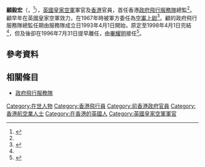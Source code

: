 {{Infobox_officeholder
| name                      = '''顧毅宏'''<br />{{lang|en|Christopher Brian Cluer}}
| title                     = [[政府飛行服務隊|政府飛行服務隊]]總監
| term_start                = 1993年4月1日
| term_end                  = 1996年7月31日
| predecessor               = [[葉迪奇|葉迪奇空軍中校]]（為[[皇家香港輔助空軍|皇家香港輔助空軍]]司令官）
| successor                 = [[畢耀明|畢耀明]]
| gender                    = 
| date of birth             = {{birth date and age|1937|9|17}}
| place of birth            = 
| nationality               = 
| citizenship               = 
| spouse                    = 
| children                  = 
| education                 = 
| alma_mater                = 
| educate                   = 
| occupation                = 
| signature                 = 
| allegiance                = {{UK}}
| branch                    = [[英國皇家空軍|英國皇家空軍]]
| serviceyears              = 
| rank                      = [[空軍上尉|空軍上尉]]
| unit                      = 
| commands                  = 
| battles                   = 
| mawards                   = 
}}

'''顧毅宏'''（{{lang-en|Christopher Brian Cluer}}，{{bd|1937年|9月17日|||catIdx=C顧}}<ref name="stafflist">{{cite book |author=香港政府布政司署 |title=香港政府職員名冊 一九九六年 |location=香港 |publisher=香港政府 |page=356 |date=1996-07-01 |isbn=}}</ref>），[[英國皇家空軍|英國皇家空軍]]軍官及[[香港|香港]]官員，首任香港[[政府飛行服務隊|政府飛行服務隊]]總監<ref name="stafflist"/>。顧早年在英國皇家空軍效力，在1967年時被軍方委任為[[空軍上尉|空軍上尉]]<ref>{{cite journal|title=SUPPLEMENT TO THE LONDON GAZETTE, 7TH MAY 1968|author=|journal=倫敦憲報|issue=44580|page=5183|url=https://www.thegazette.co.uk/London/issue/44580/supplement/5183|publisher=[[英國政府|英國政府]]|accessdate=2020-11-25|date=1968-05-07|language=en|archive-date=2020-11-25|archive-url=https://web.archive.org/web/20201125152229/https://www.thegazette.co.uk/London/issue/44580/supplement/5183|dead-url=no}}</ref>。顧的政府飛行服務隊總監任期由服務隊成立日1993年4月1日開始，原定至1998年4月1日完結<ref name="stafflist"/>，但及後卻在1996年7月31日提早離任，由[[畢耀明|畢耀明]]接任<ref>{{Cite web|url=https://search.grs.gov.hk/repository/img?ori=1&id=eUXi3MPrtZd7G0L9vgu5fg%3D%3D|title=政府委出飛行服務隊新總監|date=1996-05-20|work=香港政府新聞公報|accessdate=2020-11-25|via=香港政府檔案處|archive-date=2020-11-25|archive-url=https://web.archive.org/web/20201125152310/https://search.grs.gov.hk/repository/img?ori=1&id=eUXi3MPrtZd7G0L9vgu5fg%3D%3D|dead-url=no}}</ref>。

== 參考資料 ==
{{reflist|30em}}

== 相關條目 ==
* [[政府飛行服務隊|政府飛行服務隊]]

{{s-start}}
{{s-gov}}
{{s-bef|before=[[葉迪奇|葉迪奇空軍中校]]<br /><small>（為[[皇家香港輔助空軍|皇家香港輔助空軍]]司令官）</small>}}
{{s-ttl|title=[[政府飛行服務隊|政府飛行服務隊]]總監|years=1993年4月1日－1996年7月31日}}
{{s-aft|after=[[畢耀明|畢耀明]]}}
{{s-end}}

{{Portal bar|香港|軍事|政治|人物}}

{{DEFAULTSORT:Cluer, Christopher Brian}}
[[Category:在世人物|Category:在世人物]]
[[Category:香港飛行員|Category:香港飛行員]]
[[Category:前香港政府官員|Category:前香港政府官員]]
[[Category:香港航空業人士|Category:香港航空業人士]]
[[Category:在香港的英國人|Category:在香港的英國人]]
[[Category:英國皇家空軍軍官|Category:英國皇家空軍軍官]]